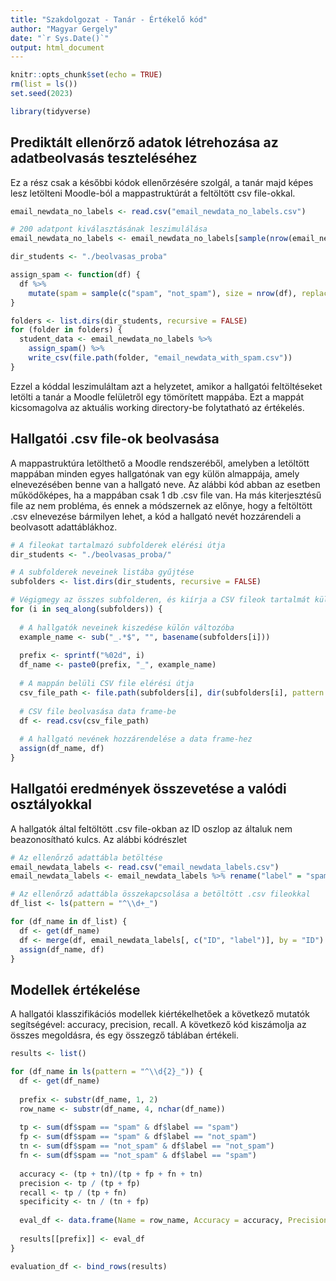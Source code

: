 ---
title: "Szakdolgozat - Tanár - Értékelő kód"
author: "Magyar Gergely"
date: "`r Sys.Date()`"
output: html_document
---

```{r setup, include=FALSE}
knitr::opts_chunk$set(echo = TRUE)
rm(list = ls())
set.seed(2023)

library(tidyverse)
```

## Prediktált ellenőrző adatok létrehozása az adatbeolvasás teszteléséhez

Ez a rész csak a későbbi kódok ellenőrzésére szolgál, a tanár majd képes lesz letölteni Moodle-ból a mappastruktúrát a feltöltött csv file-okkal.

```{r}
email_newdata_no_labels <- read.csv("email_newdata_no_labels.csv")

# 200 adatpont kiválasztásának leszimulálása
email_newdata_no_labels <- email_newdata_no_labels[sample(nrow(email_newdata_no_labels),200), ]

dir_students <- "./beolvasas_proba"

assign_spam <- function(df) {
  df %>%
    mutate(spam = sample(c("spam", "not_spam"), size = nrow(df), replace = TRUE))
}

folders <- list.dirs(dir_students, recursive = FALSE)
for (folder in folders) {
  student_data <- email_newdata_no_labels %>%
    assign_spam() %>%
    write_csv(file.path(folder, "email_newdata_with_spam.csv"))
}
```

Ezzel a kóddal leszimuláltam azt a helyzetet, amikor a hallgatói feltöltéseket letölti a tanár a Moodle felületről egy tömörített mappába. Ezt a mappát kicsomagolva az aktuális working directory-be folytatható az értékelés. 

## Hallgatói .csv file-ok beolvasása

A mappastruktúra letölthető a Moodle rendszeréből, amelyben a letöltött mappában minden egyes hallgatónak van egy külön almappája, amely elnevezésében benne van a hallgató neve. Az alábbi kód abban az esetben működőképes, ha a mappában csak 1 db .csv file van. Ha más kiterjesztésű file az nem probléma, és ennek a módszernek az előnye, hogy a feltöltött .csv elnevezése bármilyen lehet, a kód a hallgató nevét hozzárendeli a beolvasott adattáblákhoz.

```{r}
# A fileokat tartalmazó subfolderek elérési útja
dir_students <- "./beolvasas_proba/"

# A subfolderek neveinek listába gyűjtése
subfolders <- list.dirs(dir_students, recursive = FALSE)

# Végigmegy az összes subfolderen, és kiírja a CSV fileok tartalmát külön data framekbe
for (i in seq_along(subfolders)) {
  
  # A hallgatók neveinek kiszedése külön változóba
  example_name <- sub("_.*$", "", basename(subfolders[i]))
  
  prefix <- sprintf("%02d", i)
  df_name <- paste0(prefix, "_", example_name)
  
  # A mappán belüli CSV file elérési útja
  csv_file_path <- file.path(subfolders[i], dir(subfolders[i], pattern = "*.csv"))
  
  # CSV file beolvasása data frame-be
  df <- read.csv(csv_file_path)
  
  # A hallgató nevének hozzárendelése a data frame-hez
  assign(df_name, df)
}
```

## Hallgatói eredmények összevetése a valódi osztályokkal

A hallgatók által feltöltött .csv file-okban az ID oszlop az általuk nem beazonosítható kulcs. Az alábbi kódrészlet 

```{r}
# Az ellenőrző adattábla betöltése
email_newdata_labels <- read.csv("email_newdata_labels.csv")
email_newdata_labels <- email_newdata_labels %>% rename("label" = "spam")

# Az ellenőrző adattábla összekapcsolása a betöltött .csv fileokkal
df_list <- ls(pattern = "^\\d+_")

for (df_name in df_list) {
  df <- get(df_name)
  df <- merge(df, email_newdata_labels[, c("ID", "label")], by = "ID")
  assign(df_name, df)
}
```

## Modellek értékelése

A hallgatói klasszifikációs modellek kiértékelhetőek a következő mutatók segítségével: accuracy, precision, recall. A következő kód kiszámolja az összes megoldásra, és egy összegző táblában értékeli.

```{r}
results <- list()

for (df_name in ls(pattern = "^\\d{2}_")) {
  df <- get(df_name)
  
  prefix <- substr(df_name, 1, 2)
  row_name <- substr(df_name, 4, nchar(df_name))
  
  tp <- sum(df$spam == "spam" & df$label == "spam")
  fp <- sum(df$spam == "spam" & df$label == "not_spam")
  tn <- sum(df$spam == "not_spam" & df$label == "not_spam")
  fn <- sum(df$spam == "not_spam" & df$label == "spam")
  
  accuracy <- (tp + tn)/(tp + fp + fn + tn)
  precision <- tp / (tp + fp)
  recall <- tp / (tp + fn)
  specificity <- tn / (tn + fp)
  
  eval_df <- data.frame(Name = row_name, Accuracy = accuracy, Precision = precision, Recall = recall, Specificity = specificity)
  
  results[[prefix]] <- eval_df
}

evaluation_df <- bind_rows(results)
```

